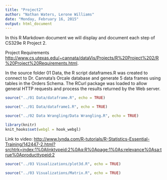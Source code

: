 ```yaml
---
title: "Project2"
author: "Nathan Waters, Lerone Williams"
date: "Monday, February 16, 2015"
output: html_document
---
```


In this R Markdown document we will display and document each step of CS329e R Project 2.

Project Requirements <http://www.cs.utexas.edu/~cannata/dataVis/Projects/R%20Project%202/R%20Project%20Requirements.html>.

In the source folder 01 Data, the R script dataframes.R was created to connect to Dr. Cannata's Orcale database and generate 5 data frames using tables in the Orders Schema. The RCurl package was loaded to allow general HTTP requests and process the results returned by the Web server.


```r
source("../01 Data/dataframe.R", echo = TRUE)
```


```r
source("../01 Data/dataframe1.R", echo = TRUE)

```

```r
source("../02 Data Wrangling/Data Wrangling.R", echo = TRUE)
```


```r
library(knitr)
knit_hooks$set(webgl = hook_webgl)
```


Link to video: <http://www.lynda.com/R-tutorials/R-Statistics-Essential-Training/142447-2.html?srchtrk=index:1%0Alinktypeid:2%0Aq:R%0Apage:1%0As:relevance%0Asa:true%0Aproducttypeid:2>

```r
source("../03 Visualizations/plot3d.R", echo = TRUE)
```


```r
source("../03 Visualizations/Matrix.R", echo = TRUE)
```

